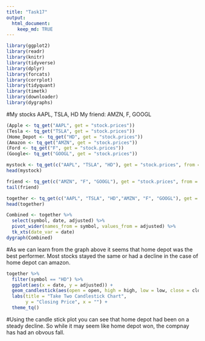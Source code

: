 ---
title: "Task17"
output: 
  html_document:
    keep_md: TRUE
---

```{r}
library(ggplot2)
library(readr)
library(knitr)
library(tidyverse)
library(dplyr)
library(forcats)
library(corrplot)
library(tidyquant)
library(timetk)
library(downloader)
library(dygraphs)
```
#My stocks AAPL, TSLA, HD My friend: AMZN, F, GOOGL
```{r}
(Apple <- tq_get("AAPL", get = "stock.prices"))
(Tesla <- tq_get("TSLA", get = "stock.prices"))
(Home_Depot <- tq_get("HD", get = "stock.prices"))
(Amazon <- tq_get("AMZN", get = "stock.prices"))
(Ford <- tq_get("F", get = "stock.prices"))
(Google<- tq_get("GOOGL", get = "stock.prices"))

```

```{r}
mystock <- tq_get(c("AAPL", "TSLA", "HD"), get = "stock.prices", from = "2021-11-02", to = today())
head(mystock)
```

```{r}
friend <- tq_get(c("AMZN", "F", "GOOGL"), get = "stock.prices", from = "2021-11-02", to = today())
tail(friend)
```

```{r}
together <- tq_get(c("AAPL", "TSLA", "HD","AMZN", "F", "GOOGL"), get = "stock.prices", from = "2021-11-11", to = today())
head(together)
```

```{r}
Combined <- together %>%
  select(symbol, date, adjusted) %>%
  pivot_wider(names_from = symbol, values_from = adjusted) %>%
  tk_xts(date_var = date)
dygraph(Combined)
```   
#As we can learn from the graph above it seems that home depot was the best performer. Most stocks stayed the same or had a decline in the case of home depot can amazon. 
```{r}
together %>%
  filter(symbol == "HD") %>%
  ggplot(aes(x = date, y = adjusted)) +
  geom_candlestick(aes(open = open, high = high, low = low, close = close)) +
  labs(title = "Take Two Candlestick Chart", 
       y = "Closing Price", x = "") + 
  theme_tq()
```
#Using the candle stick plot you can see that home depot had been on a steady decline. So while it may seem like home depot won, the compnay has had an obvous fall. 
